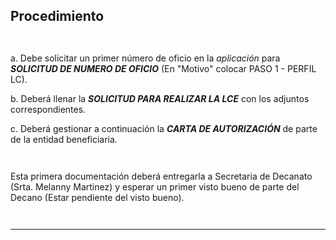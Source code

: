 ## Procedimiento
~~~
 
~~~
a. Debe solicitar un primer número de oficio en la *aplicación* para ***SOLICITUD DE NUMERO DE OFICIO*** (En "Motivo" colocar PASO 1 - PERFIL LC).

b. Deberá llenar la ***SOLICITUD PARA REALIZAR LA LCE*** con los adjuntos correspondientes.

c. Deberá gestionar a continuación la ***CARTA DE AUTORIZACIÓN*** de parte de la entidad beneficiaria.
~~~
 
~~~
Esta primera documentación deberá entregarla a Secretaria de Decanato (Srta. Melanny Martinez) y esperar un primer visto bueno de parte del Decano (Estar pendiente del visto bueno).
~~~
 
~~~
---